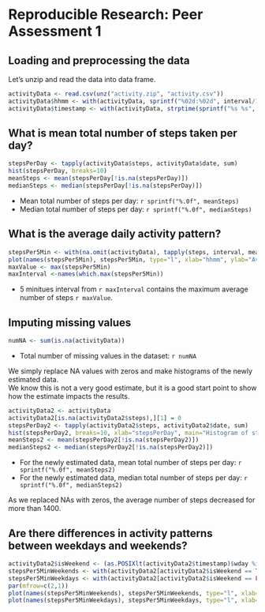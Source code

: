 # Reproducible Research: Peer Assessment 1


## Loading and preprocessing the data
Let's unzip and read the data into data frame.
```{r}
activityData <- read.csv(unz("activity.zip", "activity.csv"))
activityData$hhmm <- with(activityData, sprintf("%02d:%02d", interval/100, interval%%100))
activityData$timestamp <- with(activityData, strptime(sprintf("%s %s", date, hhmm), "%Y-%m-%d %H:%M"))
```

## What is mean total number of steps taken per day?
```{r fig.height=4}
stepsPerDay <- tapply(activityData$steps, activityData$date, sum)
hist(stepsPerDay, breaks=10)
meanSteps <- mean(stepsPerDay[!is.na(stepsPerDay)])
medianSteps <- median(stepsPerDay[!is.na(stepsPerDay)])
```
  
* Mean total number of steps per day: `r sprintf("%.0f", meanSteps)`
* Median total number of steps per day: `r sprintf("%.0f", medianSteps)`

## What is the average daily activity pattern?

```{r fig.height=4}
stepsPer5Min <- with(na.omit(activityData), tapply(steps, interval, mean))
plot(names(stepsPer5Min), stepsPer5Min, type="l", xlab="hhmm", ylab="Average Steps", main="Average steps per 5 Min")
maxValue <- max(stepsPer5Min)
maxInterval <-names(which.max(stepsPer5Min))
```

* 5 minitues interval from `r maxInterval` contains the maximum average number of steps `r maxValue`.

## Imputing missing values

```{r}
numNA <- sum(is.na(activityData))
```
* Total number of missing values in the dataset: `r numNA`

We simply replace NA values with zeros and make histograms of the newly estimated data.  
We know this is not a very good estimate, but it is a good start point to show how the estimate impacts the results.
```{r fig.height=4}
activityData2 <- activityData
activityData2[is.na(activityData2$steps),][1] = 0
stepsPerDay2 <- tapply(activityData2$steps, activityData2$date, sum)
hist(stepsPerDay2, breaks=10, xlab="stepsPerDay", main="Histogram of stepsPerDay(estimated)")
meanSteps2 <- mean(stepsPerDay2[!is.na(stepsPerDay2)])
medianSteps2 <- median(stepsPerDay2[!is.na(stepsPerDay2)])
```
  
* For the newly estimated data, mean total number of steps per day: `r sprintf("%.0f", meanSteps2)`
* For the newly estimated data, median total number of steps per day: `r sprintf("%.0f", medianSteps2)`

As we replaced NAs with zeros, the average number of steps decreased for more than 1400.

## Are there differences in activity patterns between weekdays and weekends?

```{r}
activityData2$isWeekend <- (as.POSIXlt(activityData2$timestamp)$wday %in% c(0, 6))
stepsPer5MinWeekends <- with(activityData2[activityData2$isWeekend == TRUE,], tapply(steps, interval, mean))
stepsPer5MinWeekdays <- with(activityData2[activityData2$isWeekend == FALSE,], tapply(steps, interval, mean))
par(mfrow=c(2,1))
plot(names(stepsPer5MinWeekends), stepsPer5MinWeekends, type="l", xlab="hhmm", ylab="Average Steps", main="Weekends")
plot(names(stepsPer5MinWeekdays), stepsPer5MinWeekdays, type="l", xlab="hhmm", ylab="Average Steps", main="Weekdays")
```
